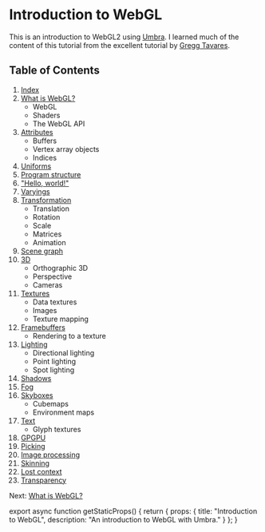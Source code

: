 
# Introduction to WebGL
This is an introduction to WebGL2 using [Umbra](https://umbra.lakuna.pw).
I learned much of the content of this tutorial from the excellent tutorial by [Gregg Tavares](https://webgl2fundamentals.org).

## Table of Contents
1. [Index](/webgl)
2. [What is WebGL?](/webgl/what-is)
    * WebGL
    * Shaders
    * The WebGL API
3. [Attributes](/webgl/attributes)
    * Buffers
    * Vertex array objects
    * Indices
4. [Uniforms](/webgl/uniforms)
5. [Program structure](/webgl/program-structure)
6. ["Hello, world!"](/webgl/hello-world)
7. [Varyings](/webgl/varyings)
8. [Transformation](/webgl/transformation)
    * Translation
    * Rotation
    * Scale
    * Matrices
    * Animation
9. [Scene graph](/webgl/scene-graph)
10. [3D](/webgl/3d)
    * Orthographic 3D
    * Perspective
    * Cameras
11. [Textures](/webgl/textures)
    * Data textures
    * Images
    * Texture mapping
12. [Framebuffers](/webgl/framebuffers)
    * Rendering to a texture
13. [Lighting](/webgl/lighting)
    * Directional lighting
    * Point lighting
    * Spot lighting
14. [Shadows](/webgl/shadows)
15. [Fog](/webgl/fog)
16. [Skyboxes](/webgl/skyboxes)
    * Cubemaps
    * Environment maps
17. [Text](/webgl/text)
    * Glyph textures
18. [GPGPU](/webgl/gpgpu)
19. [Picking](/webgl/picking)
20. [Image processing](/webgl/image-processing)
21. [Skinning](/webgl/skinning)
22. [Lost context](/webgl/lost-context)
23. [Transparency](/webgl/transparency)

Next: [What is WebGL?](/webgl/what-is)


export async function getStaticProps() {
  return {
    props: {
      title: "Introduction to WebGL",
      description: "An introduction to WebGL with Umbra."
    }
  };
}
